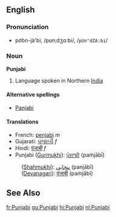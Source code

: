 ==English==
===Pronunciation===
*po͝on-jä'bi, /pʊnˌdʒɑːbi/, /<tt>pUn"dZA:bi</tt>/

===Noun===
'''Punjabi'''

# Language spoken in Northern [[India]]

====Alternative spellings====
*[[Panjabi]]

====Translations====
*French: [[penjabi]] ''m''
*Gujarati: [[પંજાબી]] ''f''
*Hindi: [[पंजाबी]] ''f''
*Punjabi ([[Gurmukhi]]): [[ਪੰਜਾਬੀ]] (paṁjābī) 
: ([[Shahmukhi]]): [[پنجابی]] (panjābī)
: ([[Devanagari]]): [[पंजाबी]] (paṁjābī)

==See Also==
{{interwiktionary|code=pa}}

[[fr:Punjabi]]
[[gu:Punjabi]]
[[hi:Punjabi]]
[[nl:Punjabi]]